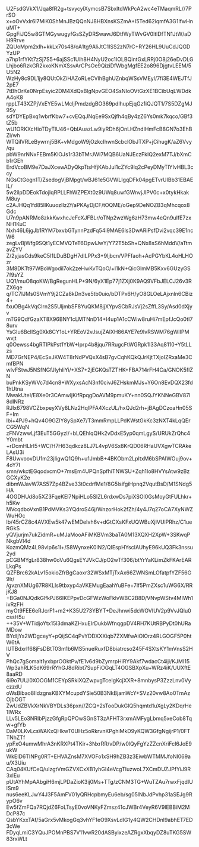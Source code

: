 U2FsdGVkX1/Jqa8fR2g+tsvycylXymcsB7SbxltdWkPcA2wc4eTMaqmRL//7PrSO
x+oOvVxlr6l7MiK0ShMnJBzQQnNJ8HBXnsKSZmA+I5Ted62iqmfA3G1IfwHnuMT+
GpgFiJQ5w8GTMGywugyfGsSZyDRSwawJ6DtfWyTWvGV0ltlDfTN1JtW/aDH9Rrve
ZQUoMpm2xIh+kkLx70s48/oA1tg9AliJtC1ISS2zN7rC+RY26HL9UuCdJQGDYzUP
a7hp1rfYKt7zSj7S5+6ajSSc1Ulh8H4NyU2oc1IOLBQintGxLRRj0O8j26eDvDLG
Lhjbo6RzkGR2kxoKNmXSsvArCPsOe9QiziDfWbgMgfEE2o896DjgtvLEEM/5U5N2
WzHy8c9DL1jy8QUtOkZiHAZoRLeCVlhBghUZnbqWSsVMEyl/7fi3E4WEJTfJ2pE7
7tBhOrKe0NrpEsyic2DM4XdQxBlgNpvGEO4SsNIoOVtGzXE1BCibUqLWDdkA4oK8
rppLT43XZPjVxEYE5wLMcIjPmdzdgBO369pdIhupEjqGz1iQJQT1/7S5DZgMJ9Sy
sdYDYEpBxq1wbrfKbw7+cvEQqJNqEe9SxQjfh4qBy4zZ6Ys0mk7kqco/GBf3tZ5b
wU1ORKXcHioTDyTlU46+QbIAuazLw9iyRDh6jOnLHZndIHmFcB8GN7o3EhBZl/wh
WTQiIVRLeBywrnj5BK+vMdgoW9jOzkcIhwnScbclObJTXP+jCihugK/aZ6Vvy/qu
pbW9nrNNxFEBm5KlOJs1r33bTMrJWI7MQB6UaNJEczFkIQ2exM7TJ/bXmCb1rGEh
ErdVcoBM9e7DaJXcewADyQkpTtsHfjKAbJuI1cZYc9lq2cPeyDMyTlYIvHBL3ccy
NGsCtGogn1T/ZsedogVjBMpgt/wBJ61e5GVWLIgqDFk04pgETvrUIBb31EBAEIL/
5w2ilpDDEokTdojIqRPLLFhWZPEXt0z9UWq8uwfGWnvjJlPV0c+x0tykHkakM8uy
c2AJHQq1fd85llKuuozIlzZf/aPKAyDjCF/tOQME/oGep9DeNOZB3qMhcqox8Gdc
U7n9pANRMo8zkkKwxhcJeFcXJFBLr/oTNp2wzWg6zH73mw4eQn9uIfE7zxNH1KuC
Nxh46L6jgJb1RYM7bxvbGTynnPzdFq54i9MAE6ls3DwARiPsfDvi2vqc39E1ncW6
zegLvBjWfg9SQt1yECMVQTeT6DpwlJwY/Y72T5bSh+QNx8sS6hMddV/aTtmavZYV
Z/2yjasCds9keC5I1LDuBDgH7dILPPx3+9Ijbcn/VPFfaoh+AcPGYbKL4oHLHOzr
3M8DKTt97WBoWgodil7ok2zeHwKvTQoO/+l1kN+QicGlmMB5Kxv6GUzyGS7f9sYZ
UQ1/muO8qoKW/BgRegunHLP+9N/6yX1Ep77j1ZXj0K9AQ9VFbJELCJ26v3RZX6qe
q/TC7IJMs0SVmY9j2CZa8kDn3ve5tb0uio/bDTPx6H/yO8GLOeLAjxnln6CBiz4+
fxuOBg4kVqClrn2S5UljmbSF8YuQKM8jjXYpvSCbRJsVj2sZffL3Sy/Asd0dXjyv
mTG9QdfGzaXT8X96BNY1cLMTNnD14+I4up1A1cCWiw8ruHi7mEpfJcQo0tI78urv
YsGIu6BclISg0Xk8CY1oL+YREoV2vJsujZAlXH86AYE7e9IvRSWM76gWIIPMwvjt
q0Oewss4bgRTIPkPst1YbW+Iprp4b8jqu7RRugcFtWGRpk1I33Aq8110+Y5tLLzs
MD7GrNEP4/EcSxJKW4T8rNdPVQxX4sB7gvCqhKQkQJrKjtTXjoIZRxaMe3CmfBPN
wIvFStwJ5NSfNGfJIyhliYi/+XS7+2jEGKQsTZTHK+FBA714rFH4Ca/GNOK5fIZN
buPnkKSyWVc7d4cn8+WXyxsAcN3nf0civJ6ZHskmMJs+Y6On8EvDQX23fd1hUtna
MwakUteI/E8Xe0r3CAmwljKifRpqgDoAVM9pmuKY+nn0SQJYKNNeGBV87l8dlNRz
RJlx6798VCZbxpeyXVy8LNz2HqlPFA4XczUL/hxQJd2rh+jBAgDCzoaHn05SF+Im
Ibi+4PJ9+hQv4O9GZIY8ySpXe7/T3mmRmpLLPdKWstGkKc3zNXT4kLqQErCG5WqN
zFNVzwwLjf3EuT5GGyzl/+bLQEhlqQHk2vDdxE5yp0qmLgyS/URUkZrQhc4Y0mbt
+rDcmHLlrI5+WC/H7H63qdkcz8LJ7L4vpV6Sx8KrQD06RHaUVXgwTCRAkeLAsU3i
F8UwvoovDU1m23jIigwQ1Q9h+u1JmbB+4BKObm2LpltxM6bSPAIWOuj9ov+4oY7I
smn/wkctEGqodxcmO+7msEm4UPQnSpfhiTNWSU+Zqh1Io8HVYsAtw9zBzGCXyK2e
dibmWJavW7AS57Zp4BZve33t0cdrfMe1/8G5lsifgiHpnq2VqutBsD/M1SNdg5HA
4OGDHUd8o5XZ3FqeKEl7NpiHLo5SIZL6rdxwDs7piXSOl0GsMoyGtFULhkr+h5Kw
MVcqdboVxnB1PdMVKs3YQdroS46j/WnzorHok2fZh/4y4J7q27oCA7XyNWZWuHOc
lb/45rCZ8c4AVXEw5k47wEMDeIvh6v+dGtCXsKFxUQWBuXjIVUlPRhz/C1ueRGkS
yQVjurjm7ukZidmR+uMJaMooAFiMKBVm3baTA0M13XQXH2XpW+3SKwqPNkgbVI4d
KozmQMz4L98vlp6s1l+/S8WynxeK0IN2/QIEspHYscIAUhyE96kUQ3Fk3nssu2yd
pCGBMYgLr838hw0oVu6QgsEYJVkCJ/pO2wTf306/btYrYaKLimZkFKArEARLkqPs
QZFBrc62kALv15okioZfrBgCaoxr32WSxMTjTxAx66ZWNSmLOfatpfYZF56G9lr/
/gvznXMUg67R8KLIs9tbxyp4aVKEMugEaahYuBFe+7lf5PmZXsc1uWG6X/RRjKJ8
+BGa0NJQdkGlfkPJ66IKEPpvDcGFWzWoFklvWBC2B8D/VNvpWStv4MIWh1ivRzFH
myOt9FEE6eRJcrF1+m2+K35U273YBYT+DeJhnwi5dcWOVIUV2p9VvJQlu0cssH5u
++35V+WTidjoYtx15l3dmaKZHxuEIrDukbWfnqgpDV4RH7KUtRBPyDt0hURaMDow
BYdIjYs2WDgceyY+pQijSC4qPvYDDXXXiqb7ZXMfwAiOlOrz4RLGOGF5P0htW6tA
lUTBdxrlf68jFsDBtT03m1b6MS5nueRuxfD8biatrcso245F4SXtsKY1mVnsS2HV
PhQc7gSomait1yxbprOOktPv/fE1v6d9bZymrpHiRY9Akf7wdacCt4iji/KJMI15
Wp3ahRLK5dK69rRYhGJ8dRibt7SupFiOGqLT4OGSBXpXu+WRz4iK/UUXftE8aaRD
6i9o7UU/0XOOGM1CEYpSRkiXQZwpvgTceIgKcjXXR+8mnbysP3ZzzLnv0VyczzdU
oWsBibao8IIdzgnsKBXYMcupdYSie50B3NkBjamWcY+SVz20vw8Ao0TmAzOjbOGT
ZwUdZBVkXrNkVBYDLs36pxn//ZCQ+2sTooDukGIQ5hqmtd1uXgLy2KDqrHe1IWRx
LLv5LEo3NRlbPjzzGfgRpQPOwSGnST3zAFHT3rxmAMFygLbmq5xeCob8Tqw+gfYb
DaM0LKvLcsWAKxQHkwT0UHz5oRkrvnKPghiMkD9yKQW3GfgNgijrP1/0FTTNhZTf
ypFxO4umwMhrA3nKRXPt4TKir+3NxrRR/vDP/w0lQyFgYzZZcnXriFcI6JoE9ukW
WkEID6TINPg0RT+EHVAZnsM7XVOFo1xSH9hZB3z3EiwbWTMMJfoNl069au/X3Uiu
CAq04KUfCeQ/uIzgtVmGZVXCxXB1yhGI4eVcgTIuzwoL7XCmDUZJPfYiJ9R3xlEu
pUtAYhMpAAbgiH6mjLPDaZioK3ij0Ms+TTg/zCNM3TG+WuTZAu7rwxFjqdIUISm9
nus6eeKLJwY4J3F5AmFV01yQRHcpbmyEu6eb/sg05lNbJdPvhp31aSEJg9RypO6v
Ew5fZmFQa7RQjdZ6FoLTsyE0voVNKyFZmsz41cJWBr4VeyR6V9lEBBiM2MDcP87c
QsbYKxxTAf/5aGrx5vMkogGq3vhYF1eO9XsvLdIG1y4QW2CHDnl9abhET7ED3cWe
FDyqLmiC3YQuJPOMnPBS7V11vwR20dASByixzeAZRgxXbqyDZ8uTKG5SW83rxWLt
